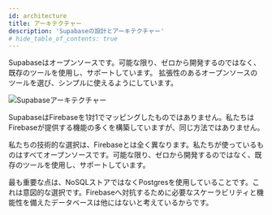 ```yaml
---
id: architecture
title: アーキテクチャー
description: 'Supabaseの設計とアーキテクチャー'
# hide_table_of_contents: true
---
```


Supabaseはオープンソースです。可能な限り、ゼロから開発するのではなく、既存のツールを使用し、サポートしています。 
拡張性のあるオープンソースのツールを選び、シンプルに使えるようにしています。

![Supabaseアーキテクチャー](/img/supabase-architecture.png)

SupabaseはFirebaseを1対1でマッピングしたものではありません。私たちはFirebaseが提供する機能の多くを構築していますが、同じ方法ではありません。

私たちの技術的な選択は、Firebaseとは全く異なります。私たちが使っているものはすべてオープンソースです。可能な限り、ゼロから開発するのではなく、既存のツールを使用し、サポートしています。

最も重要な点は、NoSQLストアではなくPostgresを使用していることです。これは意図的な選択です。Firebaseへ対抗するために必要なスケーラビリティと機能性を備えたデータベースは他にはないと考えているからです。
